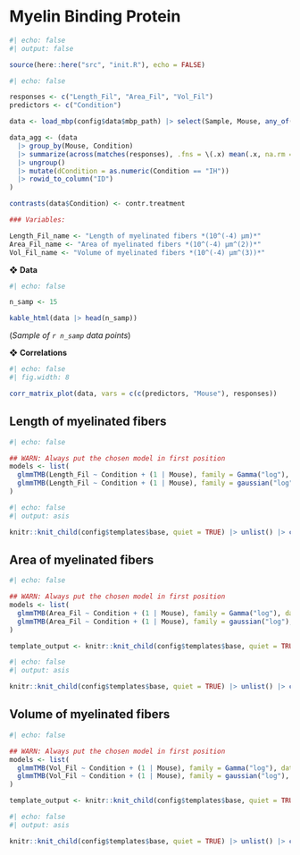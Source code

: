 # Myelin Binding Protein

```r
#| echo: false
#| output: false

source(here::here("src", "init.R"), echo = FALSE)
```

```r
#| echo: false

responses <- c("Length_Fil", "Area_Fil", "Vol_Fil")
predictors <- c("Condition")

data <- load_mbp(config$data$mbp_path) |> select(Sample, Mouse, any_of(predictors), any_of(responses))

data_agg <- (data
  |> group_by(Mouse, Condition) 
  |> summarize(across(matches(responses), .fns = \(.x) mean(.x, na.rm = T))) 
  |> ungroup() 
  |> mutate(dCondition = as.numeric(Condition == "IH")) 
  |> rowid_to_column("ID")
)

contrasts(data$Condition) <- contr.treatment

### Variables:

Length_Fil_name <- "Length of myelinated fibers *(10^(-4) μm)*"
Area_Fil_name <- "Area of myelinated fibers *(10^(-4) μm^(2))*"
Vol_Fil_name <- "Volume of myelinated fibers *(10^(-4) μm^(3))*"
```

❖ **Data**

```r
#| echo: false

n_samp <- 15

kable_html(data |> head(n_samp))
```

(*Sample of `r n_samp` data points*)

❖ **Correlations**

```r
#| echo: false
#| fig.width: 8

corr_matrix_plot(data, vars = c(c(predictors, "Mouse"), responses))
```


## Length of myelinated fibers

```r
#| echo: false

## WARN: Always put the chosen model in first position
models <- list(
  glmmTMB(Length_Fil ~ Condition + (1 | Mouse), family = Gamma("log"), data = data, REML = TRUE), 
  glmmTMB(Length_Fil ~ Condition + (1 | Mouse), family = gaussian("log"), data = data, REML = TRUE)
)
```

```r
#| echo: false
#| output: asis

knitr::knit_child(config$templates$base, quiet = TRUE) |> unlist() |> cat(sep = '\n')
```


## Area of myelinated fibers

```r
#| echo: false

## WARN: Always put the chosen model in first position
models <- list(
  glmmTMB(Area_Fil ~ Condition + (1 | Mouse), family = Gamma("log"), data = data, REML = TRUE), 
  glmmTMB(Area_Fil ~ Condition + (1 | Mouse), family = gaussian("log"), data = data, REML = TRUE)
)

template_output <- knitr::knit_child(config$templates$base, quiet = TRUE)
```

```r
#| echo: false
#| output: asis

knitr::knit_child(config$templates$base, quiet = TRUE) |> unlist() |> cat(sep = '\n')
```


## Volume of myelinated fibers

```r
#| echo: false

## WARN: Always put the chosen model in first position
models <- list(
  glmmTMB(Vol_Fil ~ Condition + (1 | Mouse), family = Gamma("log"), data = data, REML = TRUE), 
  glmmTMB(Vol_Fil ~ Condition + (1 | Mouse), family = gaussian("log"), data = data, REML = TRUE)
)

template_output <- knitr::knit_child(config$templates$base, quiet = TRUE)
```

```r
#| echo: false
#| output: asis

knitr::knit_child(config$templates$base, quiet = TRUE) |> unlist() |> cat(sep = '\n')
```